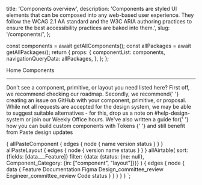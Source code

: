   title: 'Components overview',
  description:
    'Components are styled UI elements that can be composed into any web-based user experience. They follow the WCAG 2.1 AA standard and the W3C ARIA authoring practices to ensure the best accessibility practices are baked into them.',
  slug: '/components/',
};



  const components = await getAllComponents();
  const allPackages = await getAllPackages();
  return {
    props: {
      componentList: components,
      navigationQueryData: allPackages,
    },
  };
};

<Breadcrumb>
  <BreadcrumbItem href="/">Home</BreadcrumbItem>
</Breadcrumb>

<Heading as="h1" variant="heading10">
  Components
</Heading>

---

<ComponentOverviewTable categoryRoute={SidebarCategoryRoutes.COMPONENTS} componentsList={props.componentList} />

<Callout variant="neutral" marginY="space70">
  <CalloutHeading as="h2">Don't see a component, primitive, or layout you need listed here?</CalloutHeading>
  <CalloutList>
    <CalloutListItem>
      First off, we recommend <SiteLink href="/roadmap">checking our roadmap</SiteLink>.
    </CalloutListItem>
    <CalloutListItem>
      Secondly, we recommend{' '}
      <Anchor href="https://github.com/twilio-labs/paste/issues">creating an issue on GitHub</Anchor> with your
      component, primitive, or proposal.
    </CalloutListItem>
    <CalloutListItem>
      While not all requests are accepted for the design system, we may be able to suggest suitable alternatives - for
      this, drop us a note on #help-design-system or join our Weekly Office hours.
    </CalloutListItem>
    <CalloutListItem>
      We've also written a guide for{' '}
      <Anchor href="/customization/composing-custom-components-with-design-tokens">
        how you can build custom components with Tokens
      </Anchor>{' '}
      and still benefit from Paste design updates
    </CalloutListItem>
  </CalloutList>
</Callout>

  {
    allPasteComponent {
      edges {
        node {
          name
          version
          status
        }
      }
    }
    allPasteLayout {
      edges {
        node {
          version
          name
          status
        }
      }
    }
    allAirtable(
      sort: {fields: [data___Feature]}
      filter: {data: {status: {ne: null}, Component_Category: {in: ["component", "layout"]}}}
    ) {
      edges {
        node {
          data {
            Feature
            Documentation
            Figma
            Design_committee_review
            Engineer_committee_review
            Code
            status
          }
        }
      }
    }
  }
`;
